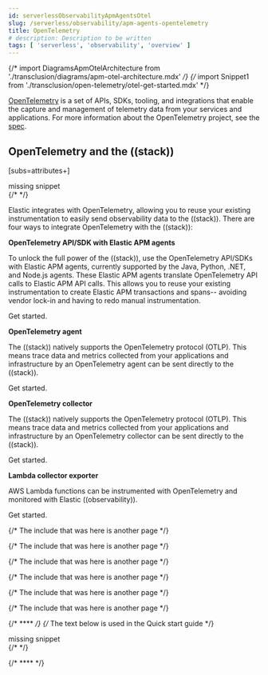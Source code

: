 ```yaml
---
id: serverlessObservabilityApmAgentsOtel
slug: /serverless/observability/apm-agents-opentelemetry
title: OpenTelemetry
# description: Description to be written
tags: [ 'serverless', 'observability', 'overview' ]
---
```



{/* import DiagramsApmOtelArchitecture from './transclusion/diagrams/apm-otel-architecture.mdx' */}
{/* import Snippet1 from './transclusion/open-telemetry/otel-get-started.mdx' */}

<div id="open-telemetry"></div>














[OpenTelemetry]({ot_what}) is a set of APIs, SDKs, tooling, and integrations that enable the capture and management of
telemetry data from your services and applications. For more information about the
OpenTelemetry project, see the [spec]({ot_spec}).

## OpenTelemetry and the ((stack))

[subs=attributes+]
<div style={{ backgroundColor: "#F1F4FA", width: "100%", height: "250px", textAlign: "center", paddingTop: "110px", marginBottom: "20px" }}><DocIcon type="documents" title="missing snippet"/> missing snippet</div>
{/* <DiagramsApmOtelArchitecture  /> */}


Elastic integrates with OpenTelemetry, allowing you to reuse your existing instrumentation
to easily send observability data to the ((stack)).
There are four ways to integrate OpenTelemetry with the ((stack)):

**OpenTelemetry API/SDK with Elastic APM agents**

To unlock the full power of the ((stack)), use the OpenTelemetry API/SDKs with Elastic APM agents,
currently supported by the Java, Python, .NET, and Node.js agents.
These Elastic APM agents translate OpenTelemetry API calls to Elastic APM API calls.
This allows you to reuse your existing instrumentation to create Elastic APM transactions and spans--
avoiding vendor lock-in and having to redo manual instrumentation.

<DocLink id="serverlessObservabilityApmAgentsOtelApisdkWithElasticApmAgents">Get started</DocLink>.

**OpenTelemetry agent**

The ((stack)) natively supports the OpenTelemetry protocol (OTLP).
This means trace data and metrics collected from your applications and infrastructure by an
OpenTelemetry agent can be sent directly to the ((stack)).

<DocLink id="serverlessObservabilityApmAgentsOtelNativeSupport" section="send-data-from-an-opentelemetry-agent">Get started</DocLink>.

**OpenTelemetry collector**

The ((stack)) natively supports the OpenTelemetry protocol (OTLP).
This means trace data and metrics collected from your applications and infrastructure by an
OpenTelemetry collector can be sent directly to the ((stack)).

<DocLink id="serverlessObservabilityApmAgentsOtelNativeSupport" section="send-data-from-an-opentelemetry-collector">Get started</DocLink>.

**Lambda collector exporter**

AWS Lambda functions can be instrumented with OpenTelemetry and monitored with Elastic ((observability)).

<DocLink id="serverlessObservabilityApmAgentsOtelOtherExecutionEnvironments" section="aws-lambda-support">Get started</DocLink>.

{/* The include that was here is another page */}

{/* The include that was here is another page */}

{/* The include that was here is another page */}

{/* The include that was here is another page */}

{/* The include that was here is another page */}

{/* The include that was here is another page */}

{/* **** */}
{/* The text below is used in the Quick start guide */}
<div style={{ backgroundColor: "#F1F4FA", width: "100%", height: "250px", textAlign: "center", paddingTop: "110px", marginBottom: "20px" }}><DocIcon type="documents" title="missing snippet"/> missing snippet</div>
{/* <Snippet1  /> */}

{/* **** */}